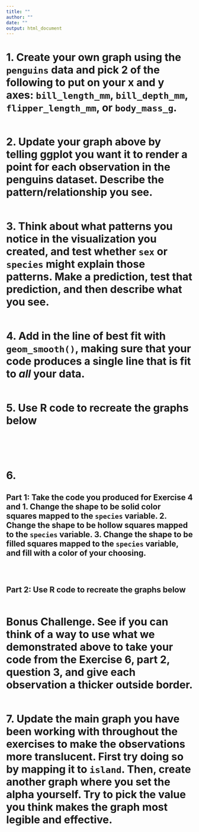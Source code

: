```yaml
---
title: ""
author: ""
date: ""
output: html_document
---
```


# 1. Create your own graph using the `penguins` data and pick 2 of the following to put on your x and y axes: `bill_length_mm`, `bill_depth_mm`, `flipper_length_mm`, or `body_mass_g`.

```r

```


# 2. Update your graph above by telling ggplot you want it to render a point for each observation in the penguins dataset. Describe the pattern/relationship you see.

```r

```


# 3. Think about what patterns you notice in the visualization you created, and test whether `sex` or `species` might explain those patterns. Make a prediction, test that prediction, and then describe what you see.

```r

```

# 4. Add in the line of best fit with `geom_smooth()`, making sure that your code produces a single line that is fit to ***all*** your data.

```r

```

# 5. Use R code to recreate the graphs below

```r

```

```r

```

```r

```

```r

```

```r

```


# 6. 
## Part 1: Take the code you produced for Exercise 4 and 1. Change the shape to be solid color squares mapped to the `species` variable. 2. Change the shape to be hollow squares mapped to the `species` variable. 3. Change the shape to be filled squares mapped to the `species` variable, and fill with a color of your choosing.


```r

```


```r

```


```r

```

## Part 2: Use R code to recreate the graphs below

```r

```

# Bonus Challenge. See if you can think of a way to use what we demonstrated above to take your code from the Exercise 6, part 2, question 3, and give each observation a thicker outside border.

```r

```

# 7. Update the main graph you have been working with throughout the exercises to make the observations more translucent. First try doing so by mapping it to `island`. Then, create another graph where you set the alpha yourself. Try to pick the value you think makes the graph most legible and effective.

```r

```

